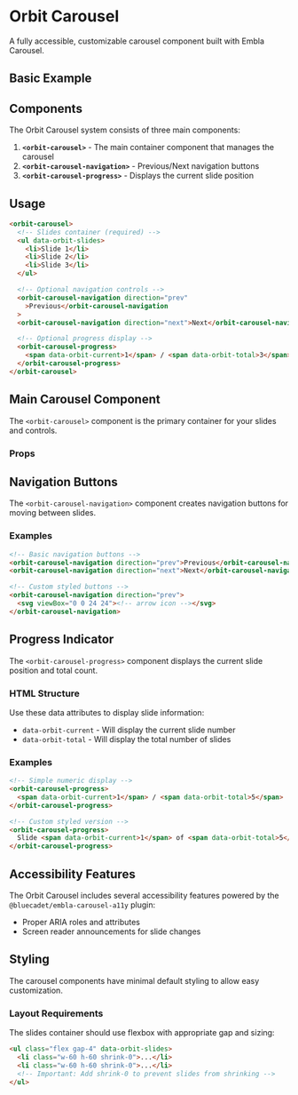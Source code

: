 

<Meta of={CarouselStories} />

# Orbit Carousel

A fully accessible, customizable carousel component built with Embla Carousel.

## Basic Example

<Canvas>
  <Story of={CarouselStories.Default} />
</Canvas>

## Components

The Orbit Carousel system consists of three main components:

1. **`<orbit-carousel>`** - The main container component that manages the carousel
2. **`<orbit-carousel-navigation>`** - Previous/Next navigation buttons
3. **`<orbit-carousel-progress>`** - Displays the current slide position

## Usage

```html
<orbit-carousel>
  <!-- Slides container (required) -->
  <ul data-orbit-slides>
    <li>Slide 1</li>
    <li>Slide 2</li>
    <li>Slide 3</li>
  </ul>

  <!-- Optional navigation controls -->
  <orbit-carousel-navigation direction="prev"
    >Previous</orbit-carousel-navigation
  >
  <orbit-carousel-navigation direction="next">Next</orbit-carousel-navigation>

  <!-- Optional progress display -->
  <orbit-carousel-progress>
    <span data-orbit-current>1</span> / <span data-orbit-total>3</span>
  </orbit-carousel-progress>
</orbit-carousel>
```

## Main Carousel Component

The `<orbit-carousel>` component is the primary container for your slides and controls.

### Props

<Controls />

## Navigation Buttons

The `<orbit-carousel-navigation>` component creates navigation buttons for moving between slides.

### Examples

```html
<!-- Basic navigation buttons -->
<orbit-carousel-navigation direction="prev">Previous</orbit-carousel-navigation>
<orbit-carousel-navigation direction="next">Next</orbit-carousel-navigation>

<!-- Custom styled buttons -->
<orbit-carousel-navigation direction="prev">
  <svg viewBox="0 0 24 24"><!-- arrow icon --></svg>
</orbit-carousel-navigation>
```

## Progress Indicator

The `<orbit-carousel-progress>` component displays the current slide position and total count.

### HTML Structure

Use these data attributes to display slide information:

- `data-orbit-current` - Will display the current slide number
- `data-orbit-total` - Will display the total number of slides

### Examples

```html
<!-- Simple numeric display -->
<orbit-carousel-progress>
  <span data-orbit-current>1</span> / <span data-orbit-total>5</span>
</orbit-carousel-progress>

<!-- Custom styled version -->
<orbit-carousel-progress>
  Slide <span data-orbit-current>1</span> of <span data-orbit-total>5</span>
</orbit-carousel-progress>
```

## Accessibility Features

The Orbit Carousel includes several accessibility features powered by the `@bluecadet/embla-carousel-a11y` plugin:

- Proper ARIA roles and attributes
- Screen reader announcements for slide changes

## Styling

The carousel components have minimal default styling to allow easy customization.

### Layout Requirements

The slides container should use flexbox with appropriate gap and sizing:

```html
<ul class="flex gap-4" data-orbit-slides>
  <li class="w-60 h-60 shrink-0">...</li>
  <li class="w-60 h-60 shrink-0">...</li>
  <!-- Important: Add shrink-0 to prevent slides from shrinking -->
</ul>
```
